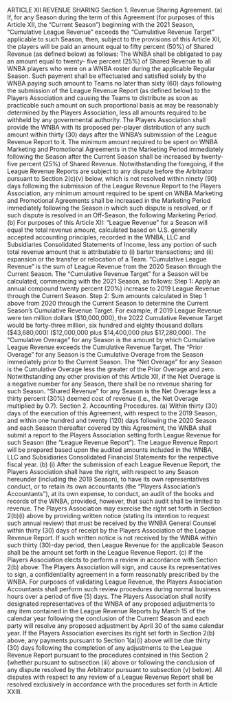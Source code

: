  ARTICLE XII
REVENUE SHARING
Section 1. Revenue Sharing Agreement.
(a) If, for any Season during the term of this Agreement (for purposes of this
Article XII, the "Current Season") beginning with the 2021 Season, "Cumulative League
Revenue" exceeds the "Cumulative Revenue Target" applicable to such Season, then, subject to
the provisions of this Article XII, the players will be paid an amount equal to fifty percent (50%)
of Shared Revenue (as defined below) as follows:
The WNBA shall be obligated to pay an amount equal to twenty-
five percent (25%) of Shared Revenue to all WNBA players who were on a WNBA roster during
the applicable Regular Season. Such payment shall be effectuated and satisfied solely by the
WNBA paying such amount to Teams no later than sixty (60) days following the submission of
the League Revenue Report (as defined below) to the Players Association and causing the Teams
to distribute as soon as practicable such amount on such proportional basis as may be reasonably
determined by the Players Association, less all amounts required to be withheld by any
governmental authority. The Players Association shall provide the WNBA with its proposed
per-player distribution of any such amount within thirty (30) days after the WNBA's submission
of the League Revenue Report to it.
The minimum amount required to be spent on WNBA Marketing
and Promotional Agreements in the Marketing Period immediately following the Season after the
Current Season shall be increased by twenty-five percent (25%) of Shared Revenue.
Notwithstanding the foregoing, if the League Revenue Reports are subject to any dispute before
the Arbitrator pursuant to Section 2(c)(v) below, which is not resolved within ninety (90) days
following the submission of the League Revenue Report to the Players Association, any
minimum amount required to be spent on WNBA Marketing and Promotional Agreements shall
be increased in the Marketing Period immediately following the Season in which such dispute is
resolved, or if such dispute is resolved in an Off-Season, the following Marketing Period.
(b) For purposes of this Article XII:
"League Revenue" for a Season will equal the total revenue
amount, calculated based on U.S. generally accepted accounting principles, recorded in the
WNBA, LLC and Subsidiaries Consolidated Statements of Income, less any portion of such total
revenue amount that is attributable to (i) barter transactions; and (ii) expansion or the transfer or
relocation of a Team.
"Cumulative League Revenue" is the sum of League Revenue
from the 2020 Season through the Current Season.
The "Cumulative Revenue Target" for a Season will be calculated,
commencing with the 2021 Season, as follows:
Step 1: Apply an annual compound twenty percent (20%)
increase to 2019 League Revenue through the Current Season.
Step 2: Sum amounts calculated in Step 1 above from 2020
through the Current Season to determine the Current Season's Cumulative Revenue Target. For
example, if 2019 League Revenue were ten million dollars (\$10,000,000), the 2022 Cumulative
Revenue Target would be forty-three million, six hundred and eighty thousand dollars
(\$43,680,000) (\$12,000,000 plus \$14,400,000 plus \$17,280,000).
The "Cumulative Overage" for any Season is the amount by which
Cumulative League Revenue exceeds the Cumulative Revenue Target.
 The "Prior Overage" for any Season is the Cumulative Overage
from the Season immediately prior to the Current Season.
The "Net Overage" for any Season is the Cumulative Overage less
the greater of the Prior Overage and zero. Notwithstanding any other provision of this Article
XII, if the Net Overage is a negative number for any Season, there shall be no revenue sharing
for such Season.
"Shared Revenue" for any Season is the Net Overage less a thirty
percent (30%) deemed cost of revenue (i.e., the Net Overage multiplied by 0.7).
Section 2. Accounting Procedures.
(a) Within thirty (30) days of the execution of this Agreement, with respect to
the 2019 Season, and within one hundred and twenty (120) days following the 2020 Season and
each Season thereafter covered by this Agreement, the WNBA shall submit a report to the
Players Association setting forth League Revenue for such Season (the "League Revenue
Report"). The League Revenue Report will be prepared based upon the audited amounts
included in the WNBA, LLC and Subsidiaries Consolidated Financial Statements for the
respective fiscal year.
(b) (i) After the submission of each League Revenue Report, the Players
Association shall have the right, with respect to any Season hereunder (including the 2019
Season), to have its own representatives conduct, or to retain its own accountants (the "Players
Association's Accountants"), at its own expense, to conduct, an audit of the books and records of
the WNBA, provided, however, that such audit shall be limited to revenue.
The Players Association may exercise the right set forth in Section
2(b)(i) above by providing written notice (stating its intention to request such annual review) that
must be received by the WNBA General Counsel within thirty (30) days of receipt by the Players
Association of the League Revenue Report. If such written notice is not received by the WNBA
within such thirty (30)-day period, then League Revenue for the applicable Season shall be the
amount set forth in the League Revenue Report.
(c) If the Players Association elects to perform a review in accordance with
Section 2(b) above:
The Players Association will sign, and cause its representatives to
sign, a confidentiality agreement in a form reasonably prescribed by the WNBA.
For purposes of validating League Revenue, the Players
Association Accountants shall perform such review procedures during normal business hours
over a period of five (5) days.
The Players Association shall notify designated representatives of
the WNBA of any proposed adjustments to any item contained in the League Revenue Reports
by March 15 of the calendar year following the conclusion of the Current Season and each party
will resolve any proposed adjustment by April 30 of the same calendar year.
If the Players Association exercises its right set forth in Section
2(b) above, any payments pursuant to Section 1(a)(i) above will be due thirty (30) days following
the completion of any adjustments to the League Revenue Report pursuant to the procedures
contained in this Section 2 (whether pursuant to subsection (iii) above or following the
conclusion of any dispute resolved by the Arbitrator pursuant to subsection (v) below).
All disputes with respect to any review of a League Revenue
Report shall be resolved exclusively in accordance with the procedures set forth in Article XXIII.
